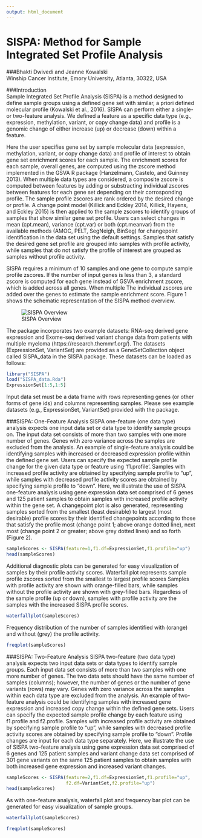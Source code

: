 ```yaml
---
output: html_document
---
```

<!--
%\VignetteEngine{knitr::knitr}
%\VignetteIndexEntry{SISPA:Method for Sample Integrated Set Profile Analysis}
-->
  
SISPA: Method for Sample Integrated Set Profile Analysis
=====================================================================================================
###Bhakti Dwivedi and Jeanne Kowalski  
Winship Cancer Institute, Emory University, Atlanta, 30322, USA  
  
###Introduction  
Sample Integrated Set Profile Analysis (SISPA) is a method designed to define sample groups using a defined gene set with similar, a priori defined molecular profile (Kowalski et al., 2016). SISPA can perform either a single- or two-feature analysis. We defined a feature as a specific data type (e.g., expression, methylation, variant, or copy change data) and profile is a genomic change of either increase (up) or decrease (down) within a feature. 

Here the user specifies gene set by sample molecular data (expression, methylation, variant, or copy change data) and profile of interest to obtain gene set enrichment scores for each sample. The enrichment scores for each sample, overall genes, are computed using the zscore method implemented in the GSVA R package (Hanzelmann, Castelo, and Guinney 2013). When multiple data types are considered, a composite zscore is computed between features by adding or substracting individual zscores between features for each gene set depending on their corrosponding profile. The sample profile zscores are rank ordered by the desired change or profile. A change point model (Killick and Eckley 2014, Killick, Hayens, and Eckley 2015) is then applied to the sample zscores to identify groups of samples that show similar gene set profile. Users can select changes in mean (cpt.mean), variance (cpt.var) or both (cpt.meanvar) from the available methods (AMOC, PELT, SegNeigh, BinSeg) for changepoint identification in the data set using the default settings. Samples that satisfy the desired gene set profile are grouped into samples with profile activity, while samples that do not satisfy the profile of interest are grouped as samples without profile activity. 

SISPA requires a minimum of 10 samples and one gene to compute sample profile zscores. If the number of input genes is less than 3, a standard zscore is computed for each gene instead of GSVA enrichment zscore, which is added across all genes. When multiple The individual zscores are added over the genes to estimate the sample enrichment score. Figure 1 shows the schematic representation of the SISPA method overview.   
  
![SISPA Overview](sispa_overview.png)
  
The package incorporates two example datasets: RNA-seq derived gene expression and Exome-seq derived variant change data from patients with multiple myeloma (https://research.themmrf.org/). The datasets (ExpressionSet, VariantSet) are provided as a GeneSetCollection object called SISPA_data in the SISPA package. These datasets can be loaded as follows:  
  
```r
library("SISPA")
load("SISPA_data.Rda")
ExpressionSet[1:5,1:5]
```
  
Input data set must be a data frame with rows representing genes (or other forms of gene ids) and columns representing samples. Please see example datasets (e.g., ExpressionSet, VariantSet) provided with the package.

###SISPA: One-Feature Analysis
SISPA one-feature (one data type) analysis expects one input data set or data type to identify sample groups on. The input data set consists of more than two samples with one more number of genes. Genes with zero variance across the samples are excluded from the analysis. An example of single-feature analysis could be identifying samples with increased or decreased expression profile within the defined gene set. Users can specify the expected sample profile change for the given data type or feature using 'f1.profile'. Samples with increased profile activity are obtained by specifying sample profile to "up", while samples with decreased profile activity scores are obtained by specifying sample profile to "down". Here, we illustrate the use of SISPA one-feature analysis using gene expression data set comprised of 6 genes and 125 patient samples to obtain samples with increased profile activity within the gene set. A changepoint plot is also generated, representing samples sorted from the smallest (least desirable) to largest (most desirable) profile scores by their identified changepoints according to those that satisfy the profile most (change point 1; above orange dotted line), next most (change point 2 or greater; above grey dotted lines) and so forth (Figure 2).  
  
  
```r
sampleScores <- SISPA(feature=1,f1.df=ExpressionSet,f1.profile="up")
head(sampleScores)
```

Additional diagnostic plots can be generated for easy visualization of samples by their profile activity scores. Waterfall plot represents sample profile zscores sorted from the smallest to largest profile scores Samples with profile activity are shown with orange-filled bars, while samples without the profile activity are shown with grey-filled bars. Regardless of the sample profile (up or down), samples with profile activity are the samples with the increased SISPA profile scores.  

 
```r
waterfallplot(sampleScores)
```
  
Frequency distribution of the number of samples identified with (orange) and without (grey) the profile activity.  
```r
freqplot(sampleScores)
```
  

###SISPA: Two-Feature Analysis
SISPA two-feature (two data type) analysis expects two input data sets or data types to identify sample groups. Each input data set consists of more than two samples with one more number of genes. The two data sets should have the same number of samples (columns); however, the number of genes or the number of gene variants (rows) may vary. Genes with zero variance across the samples within each data type are excluded from the analysis. An example of two-feature analysis could be identifying samples with increased gene expression and increased copy change within the defined gene sets. Users can specify the expected sample profile change by each feature using f1.profile and f2.profile. Samples with increased profile activity are obtained by specifying sample profile to "up", while samples with decreased profile activity scores are obtained by specifying sample profile to "down". Profile changes are input for each data type separately. Here, we illustrate the use of SISPA two-feature analysis using gene expression data set comprised of 6 genes and 125 patient samples and variant change data set comprised of 301 gene variants on the same 125 patient samples to obtain samples with both increased gene expression and increased variant changes.    
  
  
```r
sampleScores <- SISPA(feature=2,f1.df=ExpressionSet,f1.profile="up",
                      f2.df=VariantSet,f2.profile="up")
head(sampleScores)
```

As with one-feature analysis, waterfall plot and frequency bar plot can be generated for easy visualization of sample groups.
```r
waterfallplot(sampleScores)
```
  
```r
freqplot(sampleScores)
```

